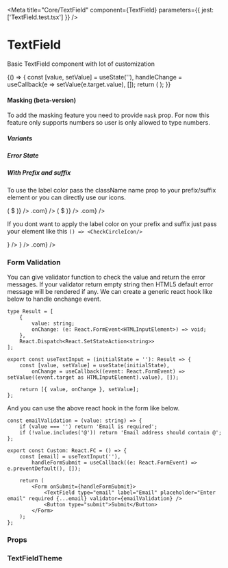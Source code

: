 
<Meta title="Core/TextField" component={TextField} parameters={{ jest: ['TextField.test.tsx'] }} />

# TextField

Basic TextField component with lot of customization

<Preview withToolbar>
    <Story name="TextField" decorators={[withKnobs]}>
        {() => {
            const [value, setValue] = useState(''),
                handleChange = useCallback(e => setValue(e.target.value), []);
            return (
                <TextField
                    id="storybook-input"
                    value={value}
                    onChange={handleChange}
                    size={select('Size', sizes, 'M')}
                    minWidth={text('Min Width', '20rem')}
                    maxWidth={text('Max Width', '')}
                    variant={select('Variant', variants, 'filled')}
                    fullWidth={boolean('Full Width', false)}
                    disabled={boolean('Disabled', false)}
                    label={text('Label', 'First Name')}
                    required={boolean('Required', false)}
                    placeholder={text('Placeholder', 'Enter First Name')}
                    helperText={text('Helper Text', 'Helper Text')}
                    errorText={text('Error Text', '')}
                />
            );
        }}
    </Story>
</Preview>

#### Masking (beta-version)

To add the masking feature you need to provide `mask` prop. For now this feature only supports numbers so user is only allowed to type numbers.

<Preview withToolbar>
    <TextField id="date" type="Name" variant="filled" label="Date" mask="DD / MM / YYYY" />
</Preview>

##### Variants

<Preview withToolbar>
    <TextField id="outline" type="Name" variant="outlined" label="Address" defaultValue="Demo" helperText="Outlined" />
    <TextField id="filled" type="Name" variant="filled" label="Address" defaultValue="Demo" helperText="Filled" />
</Preview>

##### Error State

<Preview withToolbar>
    <TextField id="outline" type="Name" variant="outlined" label="Address" defaultValue="Demo" errorText="Something wrong" />
    <TextField id="filled" type="Name" variant="filled" label="Address" defaultValue="Demo" errorText="Something wrong" />
</Preview>

##### With Prefix and suffix

To use the label color pass the className name prop to your prefix/suffix element or you can directly use our icons.

<Preview withToolbar>
    <TextField id="outline-prefix-icon" type="Name" variant="outlined" label="Address" prefix={AddCircleOutlineIcon} />
    <TextField id="outline-suffix-icon" type="Name" variant="outlined" label="Address" suffix={CheckCircleIcon} />
    <TextField id="filled-prefix-icon" type="Name" variant="filled" label="Address" prefix={AddCircleIcon} />
    <TextField id="filled-suffix-icon" type="Name" variant="filled" label="Address" suffix={CheckCircleIcon} />
    <TextField
        id="outline-prefix-text"
        type="Name"
        variant="outlined"
        label="Address"
        prefix={props => (
            <Text {...props} textVariant="body1">
                $
            </Text>
        )}
    />
    <TextField
        id="outline-suffix-text"
        type="Name"
        variant="outlined"
        label="Email"
        suffix={props => <Text className={props.className}>.com</Text>}
    />
    <TextField
        id="filled-prefix-text"
        type="Name"
        variant="filled"
        label="Address"
        prefix={props => (
            <Text {...props} textVariant="body1">
                $
            </Text>
        )}
    />
    <TextField id="filled-suffix-text" type="Name" variant="filled" label="Email" suffix={props => <Text {...props}>.com</Text>} />
</Preview>

If you dont want to apply the label color on your prefix and suffix just pass your element like this `() => <CheckCircleIcon/>`

<Preview withToolbar>
    <TextField id="outline-suffix" type="Name" variant="outlined" label="Address" suffix={() => <CheckCircleIcon />} />
    <TextField id="filled-suffix" type="Name" variant="filled" label="Address" suffix={() => <CheckCircleIcon />} />
    <TextField id="filled-suffix-text-without-color" type="Name" variant="filled" label="Email" suffix={() => <Text>.com</Text>} />
</Preview>

### Form Validation

You can give validator function to check the value and return the error messages. If your validator return empty string then HTML5 default error message will be rendered if any. We can create a generic react hook like below to handle onchange event.

<Preview>
    <Custom />
</Preview>

```tsx
type Result = [
    {
        value: string;
        onChange: (e: React.FormEvent<HTMLInputElement>) => void;
    },
    React.Dispatch<React.SetStateAction<string>>
];

export const useTextInput = (initialState = ''): Result => {
    const [value, setValue] = useState(initialState),
        onChange = useCallback((event: React.FormEvent) => setValue((event.target as HTMLInputElement).value), []);

    return [{ value, onChange }, setValue];
};
```

And you can use the above react hook in the form like below.

```tsx
const emailValidation = (value: string) => {
    if (value === '') return 'Email is required';
    if (!value.includes('@')) return 'Email address should contain @';
};

export const Custom: React.FC = () => {
    const [email] = useTextInput(''),
        handleFormSubmit = useCallback((e: React.FormEvent) => e.preventDefault(), []);

    return (
        <Form onSubmit={handleFormSubmit}>
            <TextField type="email" label="Email" placeholder="Enter email" required {...email} validator={emailValidation} />
            <Button type="submit">Submit</Button>
        </Form>
    );
};
```

### Props

<Props of={TextField} />

### TextFieldTheme

<Props of={ThemeInterface} />
